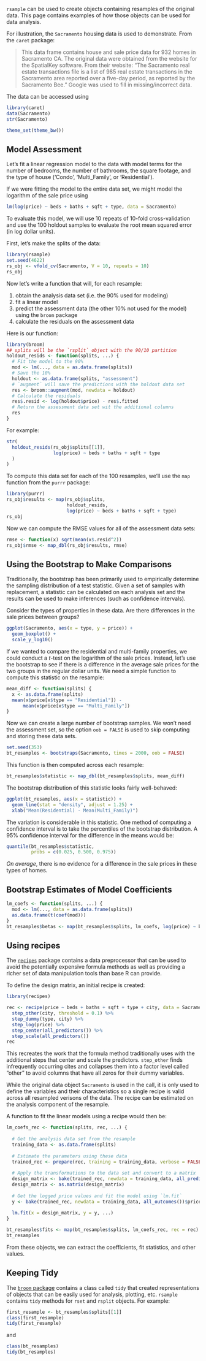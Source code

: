 
`rsample` can be used to create objects containing resamples of the original data. This page contains examples of how those objects can be used for data analysis. 

For illustration, the `Sacramento` housing data is used to demonstrate. From the `caret` package:

> This data frame contains house and sale price data for 932 homes in Sacramento CA. The original data were obtained from the website for the SpatialKey software. From their website: "The Sacramento real estate transactions file is a list of 985 real estate transactions in the Sacramento area reported over a five-day period, as reported by the Sacramento Bee." Google was used to fill in missing/incorrect data.

The data can be accessed using 

```r
library(caret)
data(Sacramento)
str(Sacramento)
```
```r
theme_set(theme_bw())
```
## Model Assessment

Let's fit a linear regression model to the data with model terms for the number of bedrooms, the number of bathrooms, the square footage, and the type of house ('Condo', 'Multi_Family', or 'Residential'). 

If we were fitting the model to the entire data set, we might model the logarithm of the sale price using
```r
lm(log(price) ~ beds + baths + sqft + type, data = Sacramento)
```
To evaluate this model, we will use 10 repeats of 10-fold cross-validation and use the 100 holdout samples to evaluate the root mean squared error (in log dollar units). 

First, let's make the splits of the data:
```r
library(rsample)
set.seed(4622)
rs_obj <- vfold_cv(Sacramento, V = 10, repeats = 10)
rs_obj
```
Now let's write a function that will, for each resample:

1. obtain the analysis data set (i.e. the 90% used for modeling)
1. fit a linear model
1. predict the assessment data (the other 10% not used for the model) using the `broom` package
1. calculate the residuals on the assessment data

Here is our function:

```r
library(broom)
## splits will be the `rsplit` object with the 90/10 partition
holdout_resids <- function(splits, ...) {
  # Fit the model to the 90%
  mod <- lm(..., data = as.data.frame(splits))
  # Save the 10%
  holdout <- as.data.frame(splits, "assessment")
  # `augment` will save the predictions with the holdout data set
  res <- broom::augment(mod, newdata = holdout)
  # Calculate the residuals
  res$.resid <- log(holdout$price) - res$.fitted
  # Return the assessment data set wit the additional columns
  res
}
```

For example: 

```r
str(
  holdout_resids(rs_obj$splits[[1]], 
                 log(price) ~ beds + baths + sqft + type
  )
)
```

To compute this data set for each of the 100 resamples, we'll use the `map` function from the `purrr` package:

```r
library(purrr)
rs_obj$results <- map(rs_obj$splits,
                      holdout_resids,
                      log(price) ~ beds + baths + sqft + type)
rs_obj
```

Now we can compute the RMSE values for all of the assessment data sets: 

```r
rmse <- function(x) sqrt(mean(x$.resid^2))
rs_obj$rmse <- map_dbl(rs_obj$results, rmse)
```

## Using the Bootstrap to Make Comparisons

Traditionally, the bootstrap has been primarily used to empirically determine the sampling distribution of a test statistic. Given a set of samples with replacement, a statistic can be calculated on each analysis set and the results can be used to make inferences (such as confidence intervals).

Consider the types of properties in these data. Are there differences in the sale prices between groups? 

```r
ggplot(Sacramento, aes(x = type, y = price)) + 
  geom_boxplot() + 
  scale_y_log10()
```

If we wanted to compare the residential and multi-family properties, we could conduct a _t_-test on the logarithm of the sale prices. Instead, let's use the bootstrap to see if there is a difference in the average sale prices for the two groups in the regular dollar units. We need a simple function to compute this statistic on the resample:

```r
mean_diff <- function(splits) {
  x <- as.data.frame(splits)
  mean(x$price[x$type == "Residential"]) - 
      mean(x$price[x$type == "Multi_Family"])     
}
```

Now we can create a large number of bootstrap samples. We won't need the assessment set, so the option `oob = FALSE` is used to skip computing and storing these data sets. 

```r
set.seed(353)
bt_resamples <- bootstraps(Sacramento, times = 2000, oob = FALSE)
```

This function is then computed across each resample:

```r
bt_resamples$statistic <- map_dbl(bt_resamples$splits, mean_diff)
```

The bootstrap distribution of this statistic looks fairly well-behaved: 

```r
ggplot(bt_resamples, aes(x = statistic)) + 
  geom_line(stat = "density", adjust = 1.25) + 
  xlab("Mean(Residential) - Mean(Multi_Family)")
```

The variation is considerable in this statistic. One method of computing a confidence interval is to take the percentiles of the bootstrap distribution. A 95% confidence interval for the difference in the means would be:

```r
quantile(bt_resamples$statistic, 
         probs = c(0.025, 0.500, 0.975))
```
_On average_, there is no evidence for a difference in the sale prices in these types of homes. 

## Bootstrap Estimates of Model Coefficients

```r
lm_coefs <- function(splits, ...) {
  mod <- lm(..., data = as.data.frame(splits))
  as.data.frame(t(coef(mod)))
}
bt_resamples$betas <- map(bt_resamples$splits, lm_coefs, log(price) ~ beds + baths + sqft + type)
```

## Using recipes

The [`recipes`](https://topepo.github.io/recipes/) package contains a data preprocessor that can be used to avoid the potentially expensive formula methods as well as providing a richer set of data manipulation tools than base R can provide. 

To define the design matrix, an initial recipe is created: 
```r
library(recipes)

rec <- recipe(price ~ beds + baths + sqft + type + city, data = Sacramento) %>%
  step_other(city, threshold = 0.1) %>%
  step_dummy(type, city) %>%
  step_log(price) %>%
  step_center(all_predictors()) %>%
  step_scale(all_predictors()) 
rec
```
This recreates the work that the formula method traditionally uses with the additional steps that center and scale the predictors. `step_other` finds infrequently occurring cites and collapses them into a factor level called "other" to avoid columns that have all zeros for their dummy variables.

While the original data object `Sacramento` is used in the call, it is only used to define the variables and their characteristics so a single recipe is valid across all resampled verisons of the data. The recipe can be estimated on the analysis component of the resample. 

A function to fit the linear models using a recipe would then be:

```r
lm_coefs_rec <- function(splits, rec, ...) {
  
  # Get the analysis data set from the resample
  training_data <- as.data.frame(splits)
  
  # Estimate the parameters using these data
  trained_rec <- prepare(rec, training = training_data, verbose = FALSE)
  
  # Apply the transformations to the data set and convert to a matrix
  design_matrix <- bake(trained_rec, newdata = training_data, all_predictors())
  design_matrix <- as.matrix(design_matrix)
  
  # Get the logged price values and fit the model using `lm.fit`
  y <- bake(trained_rec, newdata = training_data, all_outcomes())$price
  
  lm.fit(x = design_matrix, y = y, ...)
}

bt_resamples$fits <- map(bt_resamples$splits, lm_coefs_rec, rec = rec)
bt_resamples
```
From these objects, we can extract the coefficients, fit statistics, and other values.

## Keeping Tidy

The [`broom` package](https://cran.r-project.org/package=broom) contains a class called `tidy` that created representations of objects that can be easily used for analysis, plotting, etc. `rsample` contains `tidy` methods for `rset` and `rsplit` objects. For example: 

```r
first_resample <- bt_resamples$splits[[1]]
class(first_resample)
tidy(first_resample)
```

and

```r
class(bt_resamples)
tidy(bt_resamples)
```


